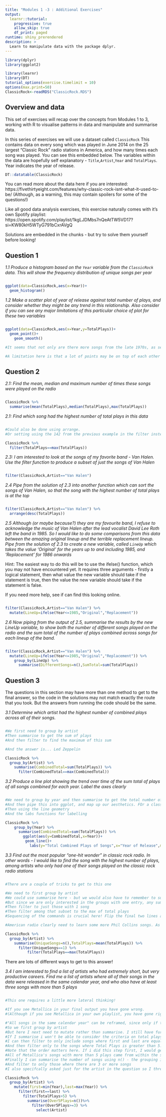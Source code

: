 ```yaml
---
title: "Modules 1 -3 : Additional Exercises"
output: 
  learnr::tutorial:
    progressive: true
    allow_skip: true
    df_print: paged
runtime: shiny_prerendered
description: >
  Learn to manipulate data with the package dplyr.
---
```


```r
library(dplyr)
library(ggplot2)

library(learnr)
library(DT)
tutorial_options(exercise.timelimit = 10)
options(max.print=50)
ClassicRock<-readRDS("ClassicRock.RDS")

```

## Overview and data

This set of exercises will recap over the concepts from Modules 1 to 3, working with R to visualise patterns in data and manipulate and summarise data.

In this series of exercises we will use a dataset called `ClassicRock` This contains data on every song which was played in June 2014 on the 25 largest "Classic Rock" radio stations in America, and how many times each song was played. You can see this embedded below. The variables within the data are hopefully self explanatory - `Title`,`Artist`,`Year` and `TotalPlays`. Year indicates the year of release.

```r
DT::datatable(ClassicRock)
```


You can read more about the data here if you are interested: https://fivethirtyeight.com/features/why-classic-rock-isnt-what-it-used-to-be/
(Although, as a warning, this may contain spoilers for some of the questions!)

Like all good data analysis exercises, this exercise naturally comes with it's own Spotify playlist: https://open.spotify.com/playlist/1kgLJDMbs7nQeAtTW5VD17?si=KW80kH5WTyG791bCxrAVgQ


Solutions are embedded in the chunks - but try to solve them yourself before looking!


## Question 1

*1.1 Produce a histogram based on the `Year` variable from the `ClassicRock` data. This will show the frequency distribution of unique songs per year*

```r

```

```r
ggplot(data=ClassicRock,aes(x=Year))+
  geom_histogram()
```

*1.2 Make a scatter plot of year of release against total number of plays, and consider whether they might be any trend in this relationship. Also consider if you can see any major limitations of this particular choice of plot for these two variables*

```r

```

```r
ggplot(data=ClassicRock,aes(x=Year,y=TotalPlays))+
  geom_point()+
    geom_smooth()

#It seems that not only are there more songs from the late 1970s, as seen clearly in the histogram, songs from that time period also have more plays than songs from earlier or later

#A limitation here is that a lot of points may be on top of each other - e.g. where more than one song from the same year has the same number of plays
```

## Question 2
*2.1: Find the mean, median and maximum number of times these songs were played on the radio*

```r

```

```r
ClassicRock %>%
  summarise(mean(TotalPlays),median(TotalPlays),max(TotalPlays))
```
*2.1: Find which song had the highest number of total plays in this data*

```r

```

```r

#Could also be done using arrange. 
#Or setting using the 142 from the previous example in the filter instead of max(TotalPlays)

ClassicRock %>%
  filter(TotalPlays==max(TotalPlays))
```


*2.3: I am interested to look at the songs of my favorite band - Van Halen. Use the filter function to produce a subset of just the songs of Van Halen*

```r

```

```r
filter(ClassicRock,Artist=="Van Halen")
```
*2.4 Pipe from the solution of 2.3 into another function which can sort the songs of Van Halen, so that the song with the highest number of total plays is at the top*

```r

```

```r
filter(ClassicRock,Artist=="Van Halen") %>%
  arrange(desc(TotalPlays))
```

*2.5 Although (or maybe because?) they are my favourite band, I refuse to acknowledge the music of Van Halen after the lead vocalist David Lee Roth left the band in 1985. So I would like to do some comparisons from this data between the amazing original lineup and the terrible replacement lineup. Pipe from the solution of 2.3 to create a new variable, called `LineUp` which takes the value 'Original' for the years up to and including 1985, and 'Replacement' for 1986 onwards*

Hint: The easiest way to do this will be to use the ifelse() function, which you may not have encountered yet. It requires three arguments - firstly a logical statement, then what value the new variable should take if the statement is true, then the value the new variable should take if the statement is false.

If you need more help, see if can find this looking online.

```r

```

```r
filter(ClassicRock,Artist=="Van Halen") %>%
  mutate(LineUp=ifelse(Year<=1985,"Original","Replacement"))
```
*2.6 Now piping from the output of 2.5, summarise the results by the new LineUp variable, to show both the number of different songs played on the radio and the sum total of the number of plays combined across songs for each lineup of the band.*

```r

```

```r
filter(ClassicRock,Artist=="Van Halen") %>%
  mutate(LineUp=ifelse(Year<=1985,"Original","Replacement")) %>%
    group_by(LineUp) %>%
      summarise(DifferentSongs=n(),SumTotal=sum(TotalPlays))
```
## Question 3

The questions in this section may have more than one method to get to the final answer, so the code in the solutions may not match exactly the route that you took. But the answers from running the code should be the same.

*3.1 Determine which artist had the highest number of combined plays across all of their songs.*

```r

```


```r

#We first need to group by artist
#Then summarise to get the sum of plays
#And then filter to find the maximum of this sum

#And the answer is... Led Zeppelin

ClassicRock %>% 
  group_by(Artist) %>%
    summarise(CombinedTotal=sum(TotalPlays)) %>%
      filter(CombinedTotal==max(CombinedTotal))
```

*3.2 Produce a line plot showing the trend over time of the sum total of plays of all songs combined for each year. Label the axes clearly*

```r

```



```r
#We need to group by year and then summarise to get the total number of plays per year
#And then pipe this into ggplot, and map up our aesthetics. FOr a classic line plot showing trends over time we would have the x axis being year and y axis being total plays
#Then using the line geometry
#And the labs functions for labelling

ClassicRock %>%
    group_by(Year) %>%
      summarise(CombinedTotal=sum(TotalPlays)) %>%
        ggplot(aes(y=CombinedTotal,x=Year))+
         geom_line()+
           labs(y="Total Combined Plays of Songs",x="Year of Release",main="Song Plays on Classic Rock Radio by Release Year")
```



*3.3 Find out the most popular "one-hit wonder" in classic rock radio. In other words - I would like to find the song with the highest number of plays, among artists who only had one of their songs played on the classic rock radio stations*


```r

```


```r
#There are a couple of tricks to get to this one

#We need to first group by artist
#We could use summarise here - but we would also have to remember to summarise the TotalPlays variable as well as we are still going to need this
#But since we are only interested in the groups with one entry, any summary function will do as mean, min, max, median will all be the same, which will be the original value!
#Then filter to just those with 1 song
#Then filter among that subset to the max of total plays
#Sequencing of the commands is crucial here! Flip the final two lines around, or combine them in the same line and you will not reach the correct answer

#American radio clearly need to learn some more Phil Collins songs. As if 'Against All Odds' isnt on their playlist!!?

ClassicRock %>% 
  group_by(Artist) %>%
    summarise(UniqueSongs=n(),TotalPlays=mean(TotalPlays)) %>%
      filter(UniqueSongs==1) %>%
          filter(TotalPlays==max(TotalPlays))
```
There are lots of different ways to get to this answer!




*3.4 I am interested to find a list of artists who had extremely short, but very productive careers. Find me a list of artists where all of their songs in the data were released in the same calendar year, and who also have at least three songs with more than 5 plays*


```r


```
```r

#This one requires a little more lateral thinking!

#If you see Metallica in your final output you have gone wrong.
#(Although if you see Metallica in your own playlist, you have gone right) 

#"All songs in the same calendar year" can be reframed, since only if this is true would the minimum year be equal to the maximum year
#So we first group by artist
#But here I next need to mutate rather than summarise. I still have further steps I need to make at 'song' level rather than 'artist' level
#If I summarise i won't be able to consider the criteria on total plays - so instead I mutate which adds a new column to the original data
#I can then filter to only include songs where first and last are equal
#And then filter only to the songs where Total Plays is greater than 5. 
#Note that the order matters here. If i did this step first, I would get an incorrect answer because Metallica would be included in my final answer. 
#All of Metallica's songs with more than 5 plays came from within the same year. But they also had other songs with less than 5 plays from other years so they are not a correct answer.
#Finally I can summarise the number of songs using n() - the grouping is carried forward from earlier
#And filter to only those where there are 3 or more songs
#I also specifcally asked just for the artist in the question so I threw in a select at the end for good measure

ClassicRock %>% 
  group_by(Artist) %>%
    mutate(first=min(Year),last=max(Year)) %>%
      filter(first==last) %>%
        filter(TotalPlays>5) %>%
          summarise(Over5Plays=n())%>%
            filter(Over5Plays>=3) %>%
              select(Artist)




```






